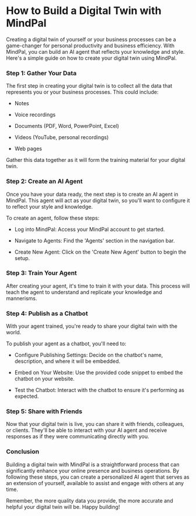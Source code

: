 # How to Build a Digital Twin with MindPal

Creating a digital twin of yourself or your business processes can be a game-changer for personal productivity and business efficiency. With MindPal, you can build an AI agent that reflects your knowledge and style. Here's a simple guide on how to create your digital twin using MindPal.

### Step 1: Gather Your Data

The first step in creating your digital twin is to collect all the data that represents you or your business processes. This could include:

- Notes

- Voice recordings

- Documents (PDF, Word, PowerPoint, Excel)

- Videos (YouTube, personal recordings)

- Web pages

Gather this data together as it will form the training material for your digital twin.

### Step 2: Create an AI Agent

Once you have your data ready, the next step is to create an AI agent in MindPal. This agent will act as your digital twin, so you'll want to configure it to reflect your style and knowledge.

To create an agent, follow these steps:

- Log into MindPal: Access your MindPal account to get started.

- Navigate to Agents: Find the 'Agents' section in the navigation bar.

- Create New Agent: Click on the 'Create New Agent' button to begin the setup.

### Step 3: Train Your Agent

After creating your agent, it's time to train it with your data. This process will teach the agent to understand and replicate your knowledge and mannerisms.

### Step 4: Publish as a Chatbot

With your agent trained, you're ready to share your digital twin with the world.

To publish your agent as a chatbot, you'll need to:

- Configure Publishing Settings: Decide on the chatbot's name, description, and where it will be embedded.

- Embed on Your Website: Use the provided code snippet to embed the chatbot on your website.

- Test the Chatbot: Interact with the chatbot to ensure it's performing as expected.

### Step 5: Share with Friends

Now that your digital twin is live, you can share it with friends, colleagues, or clients. They'll be able to interact with your AI agent and receive responses as if they were communicating directly with you.

### Conclusion

Building a digital twin with MindPal is a straightforward process that can significantly enhance your online presence and business operations. By following these steps, you can create a personalized AI agent that serves as an extension of yourself, available to assist and engage with others at any time.

Remember, the more quality data you provide, the more accurate and helpful your digital twin will be. Happy building!


<PageFooter />
